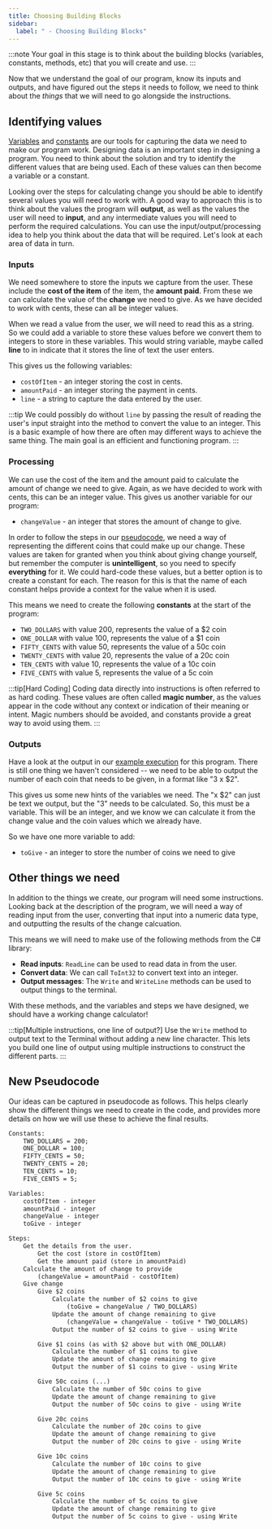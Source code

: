 ```yaml
---
title: Choosing Building Blocks
sidebar:
  label: " - Choosing Building Blocks"
---
```


:::note
Your goal in this stage is to think about the building blocks (variables, constants, methods, etc) that you will create and use.
:::

Now that we understand the goal of our program, know its inputs and outputs, and have figured out the steps it needs to follow, we need to think about the *things* that we will need to go alongside the instructions.

## Identifying values

[Variables](/book/part-1-instructions/1-sequence-and-data/1-concepts/07-variable) and [constants](/book/part-1-instructions/1-sequence-and-data/1-concepts/07-variable/#constants) are our tools for capturing the data we need to make our program work.
Designing data is an important step in designing a program. You need to think about the solution and try to identify the different values that are being used. Each of these values can then become a variable or a constant.

Looking over the steps for calculating change you should be able to identify several values you will need to work with. A good way to approach this is to think about the values the program will **output**, as well as the values the user will need to **input**, and any intermediate values you will need to perform the required calculations. You can use the input/output/processing idea to help you think about the data that will be required. Let's look at each area of data in turn.

### Inputs

We need somewhere to store the inputs we capture from the user. These include the **cost of the item** of the item, the **amount paid**. From these we can calculate the value of the **change** we need to give. As we have decided to work with cents, these can all be integer values.

When we read a value from the user, we will need to read this as a string. So we could add a variable to store these values before we convert them to integers to store in these variables. This would string variable, maybe called **line** to in indicate that it stores the line of text the user enters.

This gives us the following variables:

- `costOfItem` - an integer storing the cost in cents.
- `amountPaid` - an integer storing the payment in cents.
- `line` - a string to capture the data entered by the user.

:::tip
We could possibly do without `line` by passing the result of reading the user's input straight into the method to convert the value to an integer. This is a basic example of how there are often may different ways to achieve the same thing. The main goal is an efficient and functioning program.
:::

### Processing

We can use the cost of the item and the amount paid to calculate the amount of change we need to give.
Again, as we have decided to work with cents, this can be an integer value.
This gives us another variable for our program:

- `changeValue` - an integer that stores the amount of change to give.

In order to follow the steps in our [pseudocode](/book/part-1-instructions/1-sequence-and-data/2-put-together/01-01-understanding-the-change-calculator), we need a way of representing the different coins that could make up our change.
These values are taken for granted when you think about giving change yourself, but remember the computer is **unintelligent**, so you need to specify **everything** for it.
We could hard-code these values, but a better option is to create a constant for each.
The reason for this is that the name of each constant helps provide a context for the value when it is used.

This means we need to create the following **constants** at the start of the program:

- `TWO_DOLLARS` with value 200, represents the value of a $2 coin
- `ONE_DOLLAR` with value 100, represents the value of a $1 coin
- `FIFTY_CENTS` with value 50, represents the value of a 50c coin
- `TWENTY_CENTS` with value 20, represents the value of a 20c coin
- `TEN_CENTS` with value 10, represents the value of a 10c coin
- `FIVE_CENTS` with value 5, represents the value of a 5c coin

:::tip[Hard Coding]
Coding data directly into instructions is often referred to as hard coding. These values are often called **magic number**, as the values appear in the code without any context or indication of their meaning or intent. Magic numbers should be avoided, and constants provide a great way to avoid using them.
:::

### Outputs

Have a look at the output in our [example execution](/book/part-1-instructions/1-sequence-and-data/2-put-together/01-00-change-calculator) for this program.
There is still one thing we haven't considered -- we need to be able to output the number of each coin that needs to be given, in a format like "3 x $2".

This gives us some new hints of the variables we need.
The "x $2" can just be text we output, but the "3" needs to be calculated. So, this must be a variable. This will be an integer, and we know we can calculate it from the change value and the coin values which we already have.

So we have one more variable to add:

- `toGive` - an integer to store the number of coins we need to give

## Other things we need

In addition to the things we create, our program will need some instructions.
Looking back at the description of the program, we will need a way of reading input from the user, converting that input into a numeric data type, and outputting the results of the change calcuation.

This means we will need to make use of the following methods from the C# library:

- **Read inputs**: `ReadLine` can be used to read data in from the user.
- **Convert data**: We can call `ToInt32` to convert text into an integer.
- **Output messages**: The `Write` and `WriteLine` methods can be used to output things to the terminal.

With these methods, and the variables and steps we have designed, we should have a working change calculator!

:::tip[Multiple instructions, one line of output?]
Use the `Write` method to output text to the Terminal without adding a new line character. This lets you build one line of output using multiple instructions to construct the different parts.
:::

## New Pseudocode

Our ideas can be captured in pseudocode as follows. This helps clearly show the different things we need to create in the code, and provides more details on how we will use these to achieve the final results.

```txt
Constants:
    TWO_DOLLARS = 200;
    ONE_DOLLAR = 100;
    FIFTY_CENTS = 50;
    TWENTY_CENTS = 20;
    TEN_CENTS = 10;
    FIVE_CENTS = 5;

Variables:
    costOfItem - integer
    amountPaid - integer
    changeValue - integer
    toGive - integer

Steps:
    Get the details from the user.
        Get the cost (store in costOfItem)
        Get the amount paid (store in amountPaid)
    Calculate the amount of change to provide
        (changeValue = amountPaid - costOfItem)
    Give change
        Give $2 coins
            Calculate the number of $2 coins to give
                (toGive = changeValue / TWO_DOLLARS)
            Update the amount of change remaining to give
                (changeValue = changeValue - toGive * TWO_DOLLARS)
            Output the number of $2 coins to give - using Write

        Give $1 coins (as with $2 above but with ONE_DOLLAR)
            Calculate the number of $1 coins to give
            Update the amount of change remaining to give
            Output the number of $1 coins to give - using Write

        Give 50c coins (...)
            Calculate the number of 50c coins to give
            Update the amount of change remaining to give
            Output the number of 50c coins to give - using Write

        Give 20c coins
            Calculate the number of 20c coins to give
            Update the amount of change remaining to give
            Output the number of 20c coins to give - using Write

        Give 10c coins
            Calculate the number of 10c coins to give
            Update the amount of change remaining to give
            Output the number of 10c coins to give - using Write

        Give 5c coins
            Calculate the number of 5c coins to give
            Update the amount of change remaining to give
            Output the number of 5c coins to give - using Write
```
